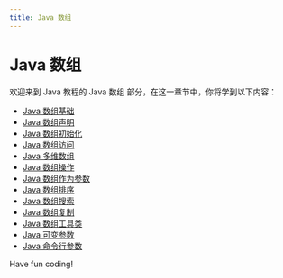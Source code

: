 ```yaml
---
title: Java 数组
---
```


# Java 数组

欢迎来到 Java 教程的 Java 数组 部分，在这一章节中，你将学到以下内容：

- [Java 数组基础](./0-java-array-fundamentals.mdx)
- [Java 数组声明](./1-java-array-declaration.mdx)
- [Java 数组初始化](./2-java-array-initialization.mdx)
- [Java 数组访问](./3-java-array-access.mdx)
- [Java 多维数组](./4-java-multidimensional-array.mdx)
- [Java 数组操作](./5-java-array-operations.mdx)
- [Java 数组作为参数](./6-java-array-as-parameter.mdx)
- [Java 数组排序](./7-java-array-sorting.mdx)
- [Java 数组搜索](./8-java-array-search.mdx)
- [Java 数组复制](./9-java-array-replication.mdx)
- [Java 数组工具类](./10-java-array-tool-class.mdx)
- [Java 可变参数](./11-java-variable-parameters.mdx)
- [Java 命令行参数](./12-java-command-line-parameters.mdx)

Have fun coding!